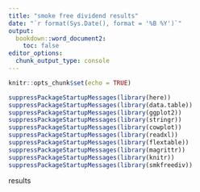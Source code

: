 ```yaml
---
title: "smoke free dividend results"
date: "`r format(Sys.Date(), format = '%B %Y')`"
output:
  bookdown::word_document2:
    toc: false
editor_options: 
  chunk_output_type: console
---
```



```r
knitr::opts_chunk$set(echo = TRUE)

suppressPackageStartupMessages(library(here))
suppressPackageStartupMessages(library(data.table))
suppressPackageStartupMessages(library(ggplot2))
suppressPackageStartupMessages(library(stringr))
suppressPackageStartupMessages(library(cowplot))
suppressPackageStartupMessages(library(readxl))
suppressPackageStartupMessages(library(flextable))
suppressPackageStartupMessages(library(magrittr))
suppressPackageStartupMessages(library(knitr))
suppressPackageStartupMessages(library(smkfreediv))

```

results


